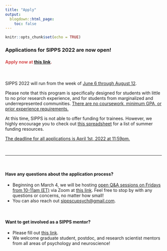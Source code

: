 ```yaml
---
title: "Apply"
output:
  blogdown::html_page:
    toc: false
---
```


```r
knitr::opts_chunk$set(echo = TRUE)
```

<div align="center"><h3>Applications for SIPPS 2022 are now open!</h3>
<h4><font color="#D6494A">Apply now at [this link](https://forms.gle/79gRB3GutMFgbNwg9){target="_blank"}.</font></h4>
<br>
</div>

<p style="font-size:1.2em">

SIPPS 2022 will run from the week of <u>June 6 through August 12</u>. 

Please note that this program is specifically designed for students with little to no prior research experience, and for students from marginalized and underrepresented communities. <u>There are no coursework, minimum GPA, or prior experience requirements.</u>

At this time, SIPPS is not able to offer funding for trainees. However, we highly encourage you to check out [this spreadsheet](https://docs.google.com/spreadsheets/d/1hhrtStgv-xZqr5BESyo7HhnHAZMz_AHsxwwVO4fEd9o/edit?usp=sharing){target="_blank"} for a list of summer funding resources. 

<u>The deadline for all applications is April 1st, 2022 at 11:59pm.</u>

<br>
<hr>
<br>

<h4>Have any questions about the application process?</h4>
<ul>
<li>Beginning on March 4, we will be hosting <u>open Q&A sessions on Fridays from 10-11am (ET)</u> via Zoom at [this link](https://columbiauniversity.zoom.us/j/98869971213?pwd=M0w5Qzd6aGhMLytMS0hFVU5WbE44QT09){target="_blank"}. Feel free to stop by with any questions or concerns, no matter how small!
<li>You can also reach out [sippscupsych@gmail.com](mailto:sippscupsych@gmail.com){target="_blank"}. 
</ul>

<br>

<h4>Want to get involved as a SIPPS mentor?</h4>
<ul>
<li>Please fill out [this link](https://columbiauniversity.zoom.us/j/98869971213?pwd=M0w5Qzd6aGhMLytMS0hFVU5WbE44QT09){target="_blank"}.
<li>We welcome graduate student, postdoc, and research scientist mentors from all areas of psychology and neuroscience! 
</ul>

</p>